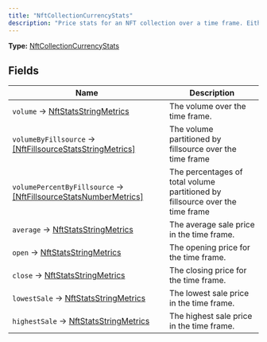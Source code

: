 ```yaml
---
title: "NftCollectionCurrencyStats"
description: "Price stats for an NFT collection over a time frame. Either in USD or the network&#39;s base token."
---
```


**Type:** [NftCollectionCurrencyStats](/api-reference/types/nftcollectioncurrencystats)

## Fields

| Name | Description |
|------|-------------|
| `volume` → [NftStatsStringMetrics](/api-reference/types/nftstatsstringmetrics) | The volume over the time frame. |
| `volumeByFillsource` → [[NftFillsourceStatsStringMetrics]](/api-reference/types/nftfillsourcestatsstringmetrics) | The volume partitioned by fillsource over the time frame |
| `volumePercentByFillsource` → [[NftFillsourceStatsNumberMetrics]](/api-reference/types/nftfillsourcestatsnumbermetrics) | The percentages of total volume partitioned by fillsource over the time frame |
| `average` → [NftStatsStringMetrics](/api-reference/types/nftstatsstringmetrics) | The average sale price in the time frame. |
| `open` → [NftStatsStringMetrics](/api-reference/types/nftstatsstringmetrics) | The opening price for the time frame. |
| `close` → [NftStatsStringMetrics](/api-reference/types/nftstatsstringmetrics) | The closing price for the time frame. |
| `lowestSale` → [NftStatsStringMetrics](/api-reference/types/nftstatsstringmetrics) | The lowest sale price in the time frame. |
| `highestSale` → [NftStatsStringMetrics](/api-reference/types/nftstatsstringmetrics) | The highest sale price in the time frame. |

